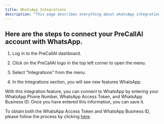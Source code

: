 ```yaml
---
title: WhatsApp Integrations
description: "This page describes everything about whatsApp integrations"
---
```


## Here are the steps to connect your PreCallAI account with WhatsApp.

1. Log in to the PreCallAI dashboard.

2. Click on the PreCallAI logo in the top left corner to open the menu.

3. Select "Integrations" from the menu.

4. In the Integrations section, you will see new features WhatsApp.

With this integration feature, you can connect to WhatsApp by entering your WhatsApp Phone Number, WhatsApp Access Token, and WhatsApp Business ID. Once you have entered this information, you can save it.

To obtain both the WhatsApp Access Token and WhatsApp Business ID, please follow the process by clicking [here](https://docs.precallai.com/general/integrations/whatsappBusinessApiSetup).
